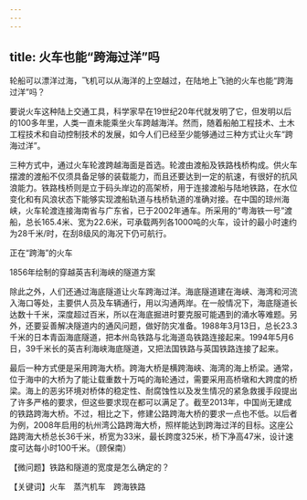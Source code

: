 ```yaml
---
---
---
```

title: 火车也能“跨海过洋”吗
---




轮船可以漂洋过海，飞机可以从海洋的上空越过，在陆地上飞驰的火车也能“跨海过洋”吗？

要说火车这种陆上交通工具，科学家早在19世纪20年代就发明了它，但发明以后的100多年里，人类一直未能乘坐火车跨越海洋。然而，随着船舶工程技术、土木工程技术和自动控制技术的发展，如今人们已经至少能够通过三种方式让火车“跨海过洋”。

三种方式中，通过火车轮渡跨越海面是首选。轮渡由渡船及铁路栈桥构成。供火车摆渡的渡船不仅须具备足够的装载能力，而且还要达到一定的航速，有很好的抗风浪能力。铁路栈桥则是立于码头岸边的高架桥，用于连接渡船与陆地铁路，在水位变化和有风浪状态下能够实现渡船轨道与栈桥轨道的准确对接。在中国的琼州海峡，火车轮渡连接海南省与广东省，已于2002年通车。所采用的“粤海铁一号”渡船，总长165.4米、宽为22.6米，可承载两列各1000吨的火车，设计的最小时速约为28千米/时，在刮8级风的海况下仍可航行。

正在“跨海”的火车



1856年绘制的穿越英吉利海峡的隧道方案



除此之外，人们还通过海底隧道让火车跨海过洋。海底隧道建在海峡、海湾和河流入海口等处，主要供人员及车辆通行，用以沟通两岸。在一般情况下，海底隧道长达数十千米，深度超过百米，所以在海底掘进时要克服可能遇到的涌水等难题。另外，还要妥善解决隧道内的通风问题，做好防灾准备。1988年3月13日，总长23.3千米的日本青函海底隧道，把本州岛铁路与北海道岛铁路连接起来。1994年5月6日，39千米长的英吉利海峡海底隧道，又把法国铁路与英国铁路连接了起来。



最后一种方式便是采用跨海大桥。跨海大桥是横跨海峡、海湾的海上桥梁。通常，位于海中的大桥为了能让载重数十万吨的海轮通过，需要采用高桥墩和大跨度的桥梁。海上的恶劣环境对桥体的稳定性、耐腐蚀性以及发生情况的紧急救援手段提出了许多严格的要求，但这些要求现在都可以满足了。截至2013年，中国尚无建成的铁路跨海大桥。不过，相比之下，修建公路跨海大桥的要求一点也不低。以后者为例，2008年启用的杭州湾公路跨海大桥，照样能达到跨海过洋的目标。这座公路跨海大桥总长36千米，桥宽为33米，最长跨度325米，桥下净高47米，设计速度可达每小时100千米。（顾保南）





【微问题】铁路和隧道的宽度是怎么确定的？

【关键词】火车　蒸汽机车　跨海铁路